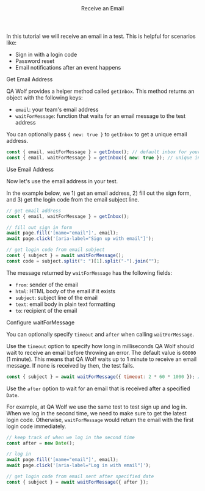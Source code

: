 
<Layout>

<Header>Receive an Email</Header>

In this tutorial we will receive an email in a test. This is helpful for scenarios like:

- Sign in with a login code
- Password reset
- Email notifications after an event happens

<SubHeader>Get Email Address</SubHeader>

QA Wolf provides a helper method called `getInbox`. This method returns an object with the following keys:

- `email`: your team's email address
- `waitForMessage`: function that waits for an email message to the test address

You can optionally pass `{ new: true }` to `getInbox` to get a unique email address.

```js
const { email, waitForMessage } = getInbox(); // default inbox for your team
const { email, waitForMessage } = getInbox({ new: true }); // unique inbox
```

<SubHeader>Use Email Address</SubHeader>

Now let's use the email address in your test.

In the example below, we 1) get an email address, 2) fill out the sign form, and 3) get the login code from the email subject line.

```js
// get email address
const { email, waitForMessage } = getInbox();

// fill out sign in form
await page.fill('[name="email"]', email);
await page.click('[aria-label="Sign up with email"]');

// get login code from email subject
const { subject } = await waitForMessage();
const code = subject.split(": ")[1].split("-").join("");
```

The message returned by `waitForMessage` has the following fields:

- `from`: sender of the email
- `html`: HTML body of the email if it exists
- `subject`: subject line of the email
- `text`: email body in plain text formatting
- `to`: recipient of the email

<SubHeader>Configure waitForMessage</SubHeader>

You can optionally specify `timeout` and `after` when calling `waitForMessage`.

Use the `timeout` option to specify how long in milliseconds QA Wolf should wait to receive an email before throwing an error. The default value is `60000` (1 minute). This means that QA Wolf waits up to 1 minute to receive an email message. If none is received by then, the test fails.

```js
const { subject } = await waitForMessage({ timeout: 2 * 60 * 1000 }); // 2 minutes
```

Use the `after` option to wait for an email that is received after a specified `Date`.

For example, at QA Wolf we use the same test to test sign up and log in. When we log in the second time, we need to make sure to get the latest login code. Otherwise, `waitForMessage` would return the email with the first login code immediately.

```js
// keep track of when we log in the second time
const after = new Date();

// log in
await page.fill('[name="email"]', email);
await page.click('[aria-label="Log in with email"]');

// get login code from email sent after specified date
const { subject } = await waitForMessage({ after });
```

</Layout>
